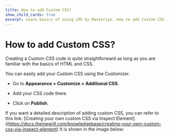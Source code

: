 ---
title: How to add Custom CSS?
show_child_cards: true
excerpt: Learn basics of using LMS by Masteriyo. How to add Custom CSS,
---

# How to add Custom CSS?

Creating a Custom CSS code is quite straightforward as long as you are familiar with the basics of HTML and CSS.

You can easily add your Custom CSS using the Customizer.

- Go to **Appearance > Customize > Additional CSS**.

- Add your CSS code there.

- Click on **Publish**.

If you want a detailed description of adding custom CSS, you can refer to this link:
[Creating your own custom CSS via Inspect Element]((https://docs.themegrill.com/knowledgebase/creating-your-own-custom-css-via-inspect-element)
It is shown in the image below:


